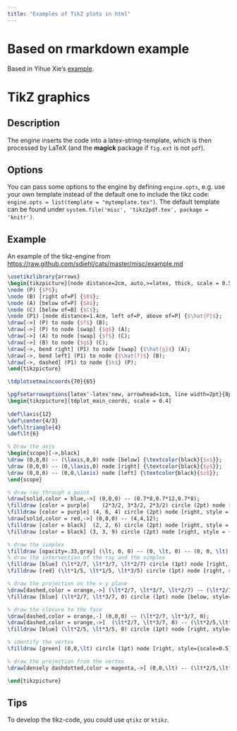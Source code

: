 ```yaml
---
title: "Examples of TikZ plots in html"
---
```


# Based on rmarkdown example 

Based in Yihue Xie's [example](https://github.com/yihui/knitr-examples/blob/master/058-engine-tikz.Rmd).

# TikZ graphics

## Description

The engine inserts the code into a latex-string-template, which is then processed by LaTeX (and the **magick** package if `fig.ext` is not `pdf`).

## Options

You can pass some options to the engine by defining `engine.opts`, e.g. use your own template instead of the default one to include the tikz code: `engine.opts = list(template = "mytemplate.tex")`. The default template can be found under `system.file('misc', 'tikz2pdf.tex', package = 'knitr')`.

## Example

An example of the tikz-engine from <https://raw.github.com/sdiehl/cats/master/misc/example.md>

```tikz
\usetikzlibrary{arrows}
\begin{tikzpicture}[node distance=2cm, auto,>=latex, thick, scale = 0.5]
\node (P) {$P$};
\node (B) [right of=P] {$B$};
\node (A) [below of=P] {$A$};
\node (C) [below of=B] {$C$};
\node (P1) [node distance=1.4cm, left of=P, above of=P] {$\hat{P}$};
\draw[->] (P) to node {$f$} (B);
\draw[->] (P) to node [swap] {$g$} (A);
\draw[->] (A) to node [swap] {$f$} (C);
\draw[->] (B) to node {$g$} (C);
\draw[->, bend right] (P1) to node [swap] {$\hat{g}$} (A);
\draw[->, bend left] (P1) to node {$\hat{f}$} (B);
\draw[->, dashed] (P1) to node {$k$} (P);
\end{tikzpicture}
```

```tikz

\tdplotsetmaincoords{70}{65}

\pgfsetarrowoptions{latex'-latex'new, arrowhead=1cm, line width=2pt}{8pt}
\begin{tikzpicture}[tdplot_main_coords, scale = 0.4]
 
\def\laxis{12}
\def\center{4/3}
\def\ltriangle{4}
\def\lt{6}

% Draw the axis
\begin{scope}[->,black]
\draw (0,0,0) -- (\laxis,0,0) node [below] {\textcolor{black}{$x$}};
\draw (0,0,0) -- (0,\laxis,0) node [right] {\textcolor{black}{$y$}};
\draw (0,0,0) -- (0,0,\laxis) node [left] {\textcolor{black}{$z$}};
\end{scope}

% draw ray through a point
\draw[solid,color = blue,->] (0,0,0) -- (0.7*8,0.7*12,0.7*8);
\filldraw [color = purple]    (2*3/2, 3*3/2, 2*3/2) circle (2pt) node [right, style = {scale = 0.8}] {$(2,3,2)$};
\filldraw [color = purple] (4, 6, 4) circle (2pt) node [right, style = {scale = 0.8}] {$(4,6,4)$};
\draw[solid,color = red,->] (0,0,0) -- (4,4,12);
\filldraw [color = black]  (2, 2, 6) circle (2pt) node [right, style = {scale = 0.8}] {$(1,1,3)$};
\filldraw [color = black] (3, 3, 9) circle (2pt) node [right, style = {scale = 0.8}] {$(3,3,9)$};

% draw the simplex
\filldraw [opacity=.33,gray] (\lt, 0, 0) -- (0, \lt, 0) -- (0, 0, \lt) -- cycle;
% draw the intersection of the ray and the simplex
\filldraw [blue] (\lt*2/7, \lt*3/7, \lt*2/7) circle (1pt) node [right, style={scale=0.5}] {$(\tfrac{2}{7},\tfrac{3}{7},\tfrac{2}{7})$};
\filldraw [red] (\lt*1/5, \lt*1/5, \lt*3/5) circle (1pt) node [right, style={scale=0.5}] {$(\tfrac{1}{5},\tfrac{1}{5},\tfrac{3}{5})$};

% draw the projection on the x-y plane
\draw[dashed,color = orange,->] (\lt*2/7, \lt*3/7, \lt*2/7) -- (\lt*2/7, \lt*3/7, 0);
\filldraw [blue] (\lt*2/7, \lt*3/7, 0) circle (1pt) node [below, style={scale=0.5}] {$(\tfrac{2}{7},\tfrac{3}{7},0)$};

% draw the closure to the face
\draw[dashed,color = orange,-] (0,0,0) -- (\lt*2/7, \lt*3/7, 0);
\draw[dashed,color = orange,->]  (\lt*2/7, \lt*3/7, 0) -- (\lt*2/5,\lt*3/5,0);
\filldraw [blue] (\lt*2/5, \lt*3/5, 0) circle (1pt) node [right, style={scale=0.5}] {$(\tfrac{2}{5},\tfrac{3}{5},0)$};

% identify the vertex
\filldraw [green] (0,0,\lt) circle (1pt) node [right, style={scale=0.5}] {$(0,0,1)$};

% draw the projection from the vertex
\draw[densely dashdotted,color = magenta,->] (0,0,\lt) -- (\lt*2/5,\lt*3/5,0);

\end{tikzpicture}

```
## Tips

To develop the tikz-code, you could use `qtikz` or `ktikz`.
